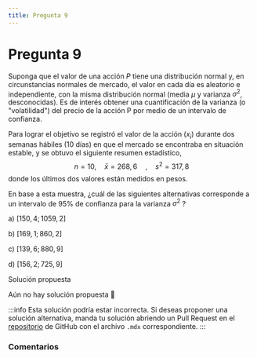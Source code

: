 ```yaml
---
title: Pregunta 9
---
```



# Pregunta 9

Suponga que el valor de una acción $P$ tiene una distribución normal y, en circunstancias normales de mercado, el valor en cada día es aleatorio e independiente, con la misma distribución normal (media $\mu$ y varianza $\sigma^2$, desconocidas). Es de interés obtener una cuantificación de la varianza (o "volatilidad") del precio de la acción P por medio de un intervalo de confianza.

Para lograr el objetivo se registró el valor de la acción $\left(x_i\right)$ durante dos semanas hábiles (10 días) en que el mercado se encontraba en situación estable, y se obtuvo el siguiente resumen estadístico,
$$
n=10, \quad \bar{x}=268,6 \quad, \quad s^2=317,8
$$
donde los últimos dos valores están medidos en pesos.

En base a esta muestra, ¿cuál de las siguientes alternativas corresponde a un intervalo de $95 \%$ de confianza para la varianza $\sigma^2$ ?

a) $[150,4 ; 1059,2]$

b) $[169,1 ; 860,2]$

c) $[139,6 ; 880,9]$

d) $[156,2 ; 725,9]$

<MDXDetails>
<summary>Solución propuesta</summary>

Aún no hay solución propuesta 🥲

:::info 
Esta solución podría estar incorrecta. Si deseas proponer una solución alternativa, manda tu solución abriendo
un Pull Request en el [repositorio](https://github.com/crow-rojas/apuntes-fundamentals/pulls) de GitHub con el archivo
`.mdx` correspondiente. 
:::

</MDXDetails>

### Comentarios

<Disqus
  url="https://crow-rojas.github.io/apuntes-fundamentals/docs/Probabilidades y Estadística/exercises/2019-2/p09"
  identifier="Probabilidades y Estadística/exercises/2019-2/p09"
  title="2019-2 Probabilidades y Estadística - Pregunta 9"
/>
